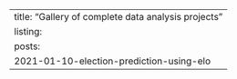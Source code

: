 ---
title: "Gallery of complete data analysis projects"
listing:
    posts:
        2021-01-10-election-prediction-using-elo
---